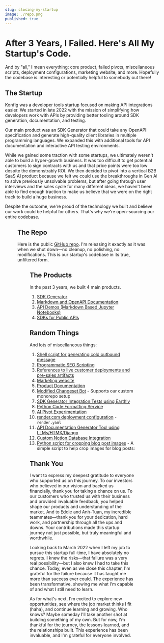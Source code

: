 ```yaml
---
slug: closing-my-startup
image: ./repo.png
published: true
---
```



# After 3 Years, I Failed. Here's All My Startup's Code.


And by "all," I mean everything: core product, failed pivots, miscellaneous
scripts, deployment configurations, marketing website, and more. Hopefully the
codebase is interesting or potentially helpful to somebody out there!

## The Startup

Konfig was a developer tools startup focused on making API integrations easier.
We started in late 2022 with the mission of simplifying how developers work with
APIs by providing better tooling around SDK generation, documentation, and
testing.

Our main product was an SDK Generator that could take any OpenAPI specification
and generate high-quality client libraries in multiple programming languages. We
expanded this with additional tools for API documentation and interactive API
testing environments.

While we gained some traction with some startups, we ultimately weren't able to
build a hyper-growth business. It was too difficult to get potential customers to
sign contracts with us and that price points were too low despite the
demonstrably ROI. We then decided to pivot into a vertical B2B SaaS AI product
because we felt we could use the breakthroughs in Gen AI to solve previously
unsolvable problems, but after going through user interviews and the sales cycle
for many different ideas, we haven't been able to find enough traction to make
us believe that we were on the right track to build a huge business.

Despite the outcome, we're proud of the technology we built and believe our work
could be helpful for others. That's why we're open-sourcing our entire codebase.

<Figure
  src={require("./landing.png").default}
  caption="The Konfig landing page"
/>

## The Repo

Here is the public [GitHub repo](https://github.com/konfig-dev/konfig). I'm releasing it exactly as it was when we shut down—no cleanup, no polishing, no modifications. This is our startup's codebase in its true, unfiltered form.

<Figure
  src={require("./repo.png").default}
  caption="The Konfig GitHub repository containing all our startup's code: the good, the bad, and the ugly."
/>

## The Products

In the past 3 years, we built 4 main products.

1. [SDK Generator](https://github.com/konfig-dev/konfig/tree/main/generator)
2. [Markdown and OpenAPI Documentation](https://github.com/konfig-dev/konfig/tree/main/generator/konfig-next-app)
3. [API Demos (Markdown Based Jupyter Notebooks)](https://github.com/konfig-dev/konfig/tree/main/generator/konfig-python-remote-code-executor)
4. [SDKs for Public APIs](https://github.com/konfig-dev/konfig/tree/main/sdks)

## Random Things

And lots of miscellaneous things:

1. [Shell script for generating cold outbound message](https://github.com/konfig-dev/konfig/blob/main/misc/sales/generate_message.sh)
2. [Programmatic SEO Scripting](https://github.com/konfig-dev/konfig/blob/main/sdks/scripts/generate-published.ts)
3. [References to live customer deployments and pre-sales artifacts](https://github.com/konfig-dev/konfig/tree/main/customers)
4. [Marketing website](https://github.com/konfig-dev/konfig/tree/main/konfigthis.com)
5. [Product Documentation](https://github.com/konfig-dev/konfig/tree/main/generator/konfig-docs)
6. [Modified Changeset Bot](https://github.com/konfig-dev/konfig/tree/main/generator/konfig-changeset-bot) - Supports our custom monorepo setup
7. [SDK Generator Integration Tests using Earthly](https://github.com/konfig-dev/konfig/tree/main/generator/konfig-integration-tests)
8. [Python Code Formatting Service](https://github.com/konfig-dev/konfig/tree/main/generator/konfig-python-formatter-server-blackd)
9. [AI Pivot Experimentation](https://github.com/konfig-dev/konfig/tree/main/misc/building_ai_applications)
10. [render.com deployment configuration](https://github.com/konfig-dev/konfig/blob/main/render.yaml) - `render.yaml`
11. [API Documentation Generator Tool using LLMs/HTMX/Django](https://github.com/konfig-dev/konfig/tree/main/enterprise)
12. [Custom Notion Database Integration](https://github.com/konfig-dev/konfig/blob/main/generator/konfig-dash/api/src/functions/sdkSignupForm/sdkSignupForm.ts)
13. [Python script for cropping blog post images](https://github.com/konfig-dev/konfig/blob/main/generator/konfig-docs/blog/2024/04/htmx-assets/slides/crop.py) - A simple script to help crop images for blog posts:


## Thank You

I want to express my deepest gratitude to everyone who supported us on this
journey. To our investors who believed in our vision and backed us financially,
thank you for taking a chance on us. To our customers who trusted us with their
business and provided invaluable feedback, you helped shape our products and
understanding of the market. And to Eddie and Anh-Tuan, my incredible
teammates—thank you for your dedication, hard work, and partnership through all
the ups and downs. Your contributions made this startup journey not just
possible, but truly meaningful and worthwhile.

Looking back to March 2022 when I left my job to pursue this startup full-time,
I have absolutely no regrets. I knew the risks—that failure was a very real
possibility—but I also knew I had to take this chance. Today, even as we close
this chapter, I'm grateful for the failure because it has taught me more than
success ever could. The experience has been transformative, showing me what I'm
capable of and what I still need to learn.

As for what's next, I'm excited to explore new opportunities, see where the job
market thinks I fit (haha), and continue learning and growing. Who knows? Maybe
someday I'll take another shot at building something of my own. But for now, I'm
thankful for the journey, the lessons learned, and the relationships built. This
experience has been invaluable, and I'm grateful for everyone involved.